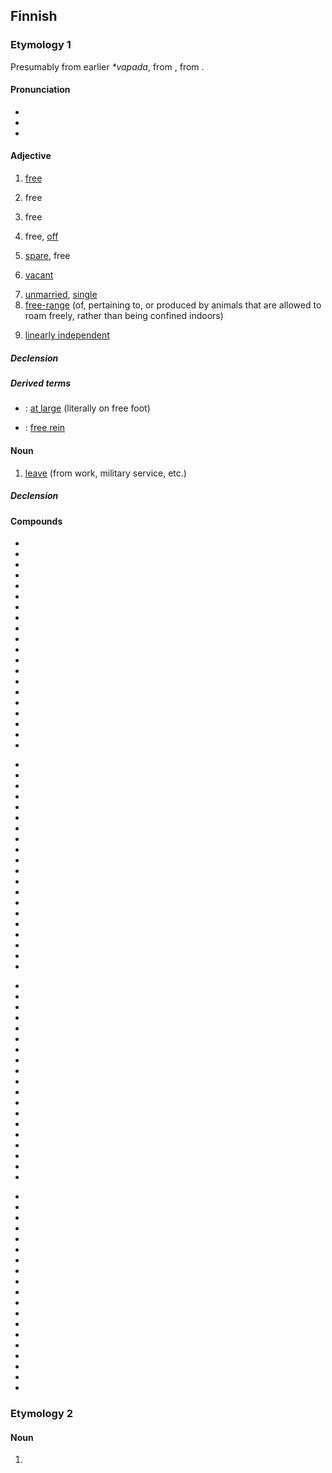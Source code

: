 ==Finnish==

===Etymology 1===
Presumably from earlier ''*vapada'', from {{bor|fi|orv|свободь|t=free|pos=adj.}}, from {{der|fi|sla-pro|*svoboda|t=freedom}}.

====Pronunciation====
* {{fi-IPA}}
* {{rhymes|ɑpɑː|lang=fi}}
* {{hyphenation|va|paa|lang=fi}}

====Adjective====
{{fi-adj|vapa|ampi|in}}

# [[free]] {{gloss|not imprisoned or enslaved}}
#: {{ux|fi|Olen '''vapaa''' mies.|I am a '''free''' man.}}
# free {{gloss|unconstrained}}
#: {{ux|fi|Hänelle annettiin '''vapaat''' kädet tehdä, mitä hän haluaa.|He was given '''free''' rein to do whatever he wanted.}}
# free {{gloss|released}}
#: {{ux|fi|Päästimme kanin '''vapaaksi'''.|We set the rabbit '''free'''.}}
# free, [[off]] {{gloss|without obligations}}
#: {{ux|fi|Voit pitää loppupäivän '''vapaata'''.|You can take the rest of the day '''off'''.}}
# [[spare]], free {{gloss|not filled with activity or work}}
#: {{ux|fi|Minulla on paljon '''vapaa'''-aikaa.|I have a lot of '''free''' time.}}
# [[vacant]]
#: {{ux|fi|Istuin on '''vapaa'''.|The seat is '''vacant'''.}}
# [[unmarried]], [[single]]
# [[free-range]] (of, pertaining to, or produced by animals that are allowed to roam freely, rather than being confined indoors)
#: {{ux|fi|Ostan aina '''vapaan''' kanan munia.|I always buy '''free-range''' eggs.}}
# {{lb|fi|linear algebra}} [[linearly independent]] {{gloss|of a set of vectors}}

=====Declension=====
{{fi-decl-vapaa|pos=adj|vapa|a}}

=====Derived terms=====
* {{l|fi|vapaalla jalalla}}: [[at large]] (literally on free foot)
* {{l|fi|vapaat kädet}}: [[free rein]]

====Noun====
{{fi-noun}}

# [[leave]] (from work, military service, etc.)

=====Declension=====
{{fi-decl-vapaa|vapa|a}}

====Compounds====
{{der-top4|compounds}}
* {{l|fi|epävapaa}}
* {{l|fi|hoitovapaa}}
* {{l|fi|huoltovapaa}}
* {{l|fi|iltavapaa}}
* {{l|fi|julkaisuvapaa}}
* {{l|fi|opintovapaa}}
* {{l|fi|puuvapaa}}
* {{l|fi|reseptivapaa}}
* {{l|fi|ruostevapaa}}
* {{l|fi|sapattivapaa}}
* {{l|fi|säästövapaa}}
* {{l|fi|trustivapaa}}
* {{l|fi|tullivapaa}}
* {{l|fi|vapaa-aika}}
* {{l|fi|vapaa-ajanasunto}}
* {{l|fi|vapaa-ajattelija}}
* {{l|fi|vapaa-ajattelu}}
* {{l|fi|vapaaehtoinen}}
* {{l|fi|vapaaheitto}}
* {{l|fi|vapaaheittoviiva}}
{{der-mid4}}
* {{l|fi|vapaaherra}}
* {{l|fi|vapaaherratar}}
* {{l|fi|vapaahetki}}
* {{l|fi|vapaailta}}
* {{l|fi|vapaakappale}}
* {{l|fi|vapaakauppa}}
* {{l|fi|vapaakauppa-alue}}
* {{l|fi|vapaakauppasopimus}}
* {{l|fi|vapaakaupunki}}
* {{l|fi|vapaakiipeily}}
* {{l|fi|vapaakirkko}}
* {{l|fi|vapaakivääri}}
* {{l|fi|vapaakivääriammunta}}
* {{l|fi|vapaakunta}}
* {{l|fi|vapaakytkin}}
* {{l|fi|vapaakyyti}}
* {{l|fi|vapaalippu}}
* {{l|fi|vapaalippulainen}}
* {{l|fi|vapaaluistelu}}
* {{l|fi|vapaalyönti}}
{{der-mid4}}
* {{l|fi|vapaamatkustaja}}
* {{l|fi|vapaamielinen}}
* {{l|fi|vapaamittainen}}
* {{l|fi|vapaamuotoinen}}
* {{l|fi|vapaamuurari}}
* {{l|fi|vapaamuurarijärjestö}}
* {{l|fi|vapaamuurariloosi}}
* {{l|fi|vapaamuurarius}}
* {{l|fi|vapaaohjelma}}
* {{l|fi|vapaaopisto}}
* {{l|fi|vapaaoppilas}}
* {{l|fi|vapaaosake}}
* {{l|fi|vapaapaini}}
* {{l|fi|vapaapalokunta}}
* {{l|fi|vapaapalokuntalainen}}
* {{l|fi|vapaapistooli}}
* {{l|fi|vapaapistooliammunta}}
* {{l|fi|vapaapotku}}
* {{l|fi|vapaapäivä}}
{{der-mid4}}
* {{l|fi|vapaarahoitteinen}}
* {{l|fi|vapaarytminen}}
* {{l|fi|vapaarytmisyys}}
* {{l|fi|vapaasatama}}
* {{l|fi|vapaataival}}
* {{l|fi|vapaatanssi}}
* {{l|fi|vapaatunti}}
* {{l|fi|vapaauinti}}
* {{l|fi|vapaavalintainen}}
* {{l|fi|vapaavarasto}}
* {{l|fi|vapaavarsi}}
* {{l|fi|vapaavarsikone}}
* {{l|fi|vapaavuoro}}
* {{l|fi|vapaavuosi}}
* {{l|fi|verovapaa}}
* {{l|fi|virkavapaa}}
* {{l|fi|vuorotteluvapaa}}
* {{l|fi|äitiysvapaa}}
* {{l|fi|älyvapaa}}
{{der-bottom}}

===Etymology 2===

====Noun====
{{head|fi|noun form}}

# {{infl of|fi|vapa||ptv|s}}